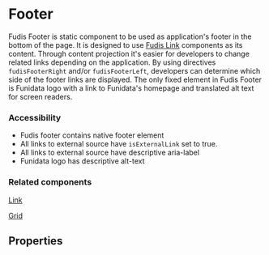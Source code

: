 
<Meta title="Components/Footer" />

# Footer

Fudis Footer is static component to be used as application's footer in the bottom of the page. It is designed to use [Fudis Link](/docs/components-link--link) components as its content. Through content projection it's easier for developers to change related links depending on the application.
By using directives `fudisFooterRight` and/or `fudisFooterLeft`, developers can determine which side of the footer links are displayed.
The only fixed element in Fudis Footer is Funidata logo with a link to Funidata's homepage and translated alt text for screen readers.

<Canvas of={FooterComponentStories.Footer} />

### Accessibility

- Fudis footer contains native footer element
- All links to external source have `isExternalLink` set to true.
- All links to external source have descriptive aria-label
- Funidata logo has descriptive alt-text

### Related components

[Link](/docs/components-link--link)

[Grid](/docs/components-grid-grid--example)

## Properties

<ArgTypes of={FooterComponent} />
